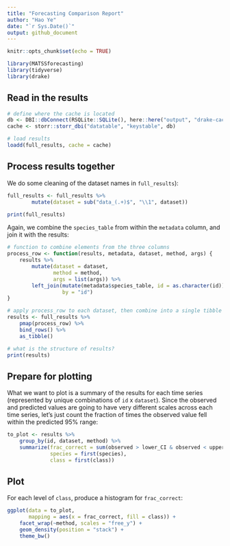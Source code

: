 ```yaml
---
title: "Forecasting Comparison Report"
author: "Hao Ye"
date: "`r Sys.Date()`"
output: github_document
---
```


```r
knitr::opts_chunk$set(echo = TRUE)

library(MATSSforecasting)
library(tidyverse)
library(drake)
```

## Read in the results

```r
# define where the cache is located
db <- DBI::dbConnect(RSQLite::SQLite(), here::here("output", "drake-cache.sqlite"))
cache <- storr::storr_dbi("datatable", "keystable", db)

# load results
loadd(full_results, cache = cache)
```

## Process results together

We do some cleaning of the dataset names in `full_results`):

```r
full_results <- full_results %>%
        mutate(dataset = sub("data_(.+)$", "\\1", dataset))

print(full_results)
```

Again, we combine the `species_table` from within the `metadata` column, and join it with the results:

```r
# function to combine elements from the three columns
process_row <- function(results, metadata, dataset, method, args) {
    results %>%
        mutate(dataset = dataset, 
               method = method, 
               args = list(args)) %>%
        left_join(mutate(metadata$species_table, id = as.character(id)), 
                  by = "id")
}

# apply process_row to each dataset, then combine into a single tibble
results <- full_results %>%
    pmap(process_row) %>%
    bind_rows() %>%
    as_tibble()

# what is the structure of results?
print(results)
```

## Prepare for plotting

What we want to plot is a summary of the results for each time series (represented by unique combinations of `id` x `dataset`). Since the observed and predicted values are going to have very different scales across each time series, let's just count the fraction of times the observed value fell within the predicted 95% range:
    
```r
to_plot <- results %>%
    group_by(id, dataset, method) %>%
    summarize(frac_correct = sum(observed > lower_CI & observed < upper_CI) / n(), 
              species = first(species), 
              class = first(class))
```

## Plot

For each level of `class`, produce a histogram for `frac_correct`:
    
```r
ggplot(data = to_plot, 
       mapping = aes(x = frac_correct, fill = class)) + 
    facet_wrap(~method, scales = "free_y") + 
    geom_density(position = "stack") + 
    theme_bw()
```

